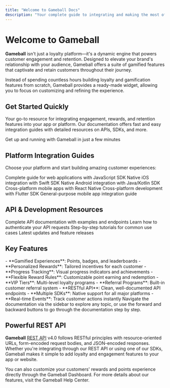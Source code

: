 ```yaml
---
title: "Welcome to Gameball Docs"
description: "Your complete guide to integrating and making the most of Gameball. Here, you'll find everything you need—from quick start guides and API references to best practices—to help you build engaging customer experiences, reward loyalty, and grow your business with ease."
---
```


# Welcome to Gameball 

**Gameball** isn't just a loyalty platform—it's a dynamic engine that powers customer engagement and retention. Designed to elevate your brand's relationship with your audience, Gameball offers a suite of gamified features that captivate and retain customers throughout their journey.

<Tip>
Instead of spending countless hours building loyalty and gamification features from scratch, Gameball provides a ready-made widget, allowing you to focus on customizing and refining the experience.
</Tip>

## Get Started Quickly

Your go-to resource for integrating engagement, rewards, and retention features into your app or platform. Our documentation offers fast and easy integration guides with detailed resources on APIs, SDKs, and more.

<Card title="Quick Start Guide" icon="rocket" href="/quickstart">
  Get up and running with Gameball in just a few minutes
</Card>

## Platform Integration Guides

Choose your platform and start building amazing customer experiences:

<CardGroup cols={2}>
  <Card title="Web Integration" icon="globe" href="/installation-guide/web">
    Complete guide for web applications with JavaScript SDK
  </Card>
  <Card title="iOS Native" icon="mobile" href="/installation-guide/ios">
    Native iOS integration with Swift SDK
  </Card>
  <Card title="Android Native" icon="android" href="/installation-guide/android">
    Native Android integration with Java/Kotlin SDK
  </Card>
  <Card title="React Native" icon="react" href="/installation-guide/react-native">
    Cross-platform mobile apps with React Native
  </Card>
  <Card title="Flutter" icon="flutter" href="/installation-guide/flutter">
    Cross-platform development with Flutter SDK
  </Card>
  <Card title="Generic Mobile" icon="mobile-screen" href="/installation-guide/generic-mobile">
    General-purpose mobile app integration guide
  </Card>
</CardGroup>

## API & Development Resources

<CardGroup cols={2}>
  <Card title="REST API Reference" icon="code" href="/api-reference/introduction">
    Complete API documentation with examples and endpoints
  </Card>
  <Card title="Authentication Guide" icon="key" href="/api-reference/overview/authentication">
    Learn how to authenticate your API requests
  </Card>
  <Card title="Tutorials & Guides" icon="book-open" href="/tutorials">
    Step-by-step tutorials for common use cases
  </Card>
  <Card title="What's New" icon="sparkles" href="/api-reference/overview/whats-new">
    Latest updates and feature releases
  </Card>
</CardGroup>

## Key Features

<Tabs>
<Tab title="Customer Engagement">
  - **Gamified Experiences**: Points, badges, and leaderboards
  - **Personalized Rewards**: Tailored incentives for each customer
  - **Progress Tracking**: Visual progress indicators and achievements
</Tab>

<Tab title="Loyalty Management">
  - **Flexible Reward Rules**: Customizable point earning and redemption
  - **VIP Tiers**: Multi-level loyalty programs
  - **Referral Programs**: Built-in customer referral system
</Tab>

<Tab title="Developer Tools">
  - **RESTful API**: Clean, well-documented API endpoints
  - **Multiple SDKs**: Native support for all major platforms
  - **Real-time Events**: Track customer actions instantly
</Tab>
</Tabs>

<Info>
Navigate the documentation via the sidebar to explore any topic, or use the forward and backward buttons to go through the documentation step by step.
</Info>

## Powerful REST API

**Gameball** [REST API](/api-reference/introduction) v4.0 follows RESTful principles with resource-oriented URLs, form-encoded request bodies, and JSON-encoded responses. Whether you're integrating through our REST API or using one of our SDKs, Gameball makes it simple to add loyalty and engagement features to your app or website.

<Note>
You can also customize your customers' rewards and points experience directly through the Gameball Dashboard. For more details about our features, visit the Gameball Help Center.
</Note>